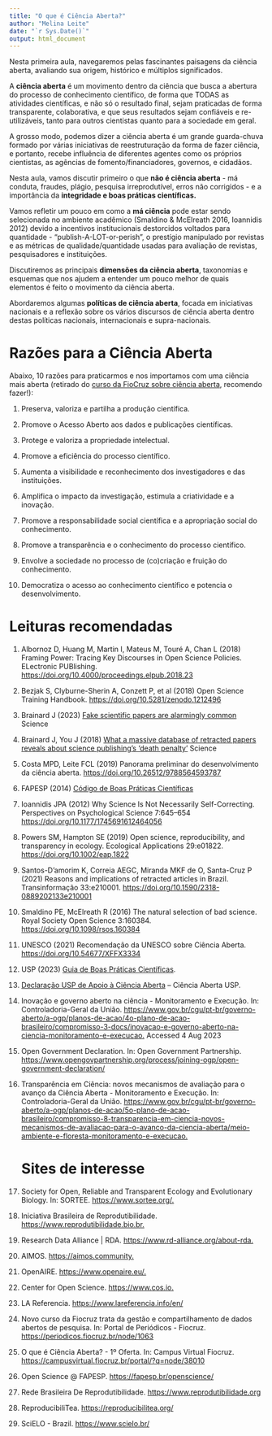 ```yaml
---
title: "O que é Ciência Aberta?"
author: "Melina Leite"
date: "`r Sys.Date()`"
output: html_document
---
```


Nesta primeira aula, navegaremos pelas fascinantes paisagens da ciência aberta, avaliando sua origem, histórico e múltiplos significados.

A **ciência aberta** é um movimento dentro da ciência que busca a abertura do processo de conhecimento científico, de forma que TODAS as atividades científicas, e não só o resultado final, sejam praticadas de forma transparente, colaborativa, e que seus resultados sejam confiáveis e re-utilizáveis, tanto para outros cientistas quanto para a sociedade em geral.

A grosso modo, podemos dizer a ciência aberta é um grande guarda-chuva formado por várias iniciativas de reestruturação da forma de fazer ciência, e portanto, recebe influência de diferentes agentes como os próprios cientistas, as agências de fomento/financiadores, governos, e cidadãos.

Nesta aula, vamos discutir primeiro o que **não é ciência aberta** - má conduta, fraudes, plágio, pesquisa irreprodutível, erros não corrigidos - e a importância da **integridade e boas práticas científicas.**

Vamos refletir um pouco em como a **má ciência** pode estar sendo selecionada no ambiente acadêmico (Smaldino & McElreath 2016, Ioannidis 2012) devido a incentivos institucionais destorcidos voltados para quantidade - "publish-A-LOT-or-perish", o prestígio manipulado por revistas e as métricas de qualidade/quantidade usadas para avaliação de revistas, pesquisadores e instituições.

Discutiremos as principais **dimensões da ciência aberta**, taxonomias e esquemas que nos ajudem a entender um pouco melhor de quais elementos é feito o movimento da ciência aberta.

Abordaremos algumas **políticas de ciência aberta**, focada em iniciativas nacionais e a reflexão sobre os vários discursos de ciência aberta dentro destas políticas nacionais, internacionais e supra-nacionais.

# Razões para a Ciência Aberta

Abaixo, 10 razões para praticarmos e nos importamos com uma ciência mais aberta (retirado do [curso da FioCruz sobre ciência aberta](https://campusvirtual.fiocruz.br/portal/node/38010), recomendo fazer!):

1.  Preserva, valoriza e partilha a produção científica.

2.  Promove o Acesso Aberto aos dados e publicações científicas.

3.  Protege e valoriza a propriedade intelectual.

4.  Promove a eficiência do processo científico.

5.  Aumenta a visibilidade e reconhecimento dos investigadores e das instituições.

6.  Amplifica o impacto da investigação, estimula a criatividade e a inovação.

7.  Promove a responsabilidade social científica e a apropriação social do conhecimento.

8.  Promove a transparência e o conhecimento do processo científico.

9.  Envolve a sociedade no processo de (co)criação e fruição do conhecimento.

10. Democratiza o acesso ao conhecimento científico e potencia o desenvolvimento.

# Leituras recomendadas

1.  Albornoz D, Huang M, Martin I, Mateus M, Touré A, Chan L (2018) Framing Power: Tracing Key Discourses in Open Science Policies. ELectronic PUBlishing. <https://doi.org/10.4000/proceedings.elpub.2018.23>

2.  Bezjak S, Clyburne-Sherin A, Conzett P, et al (2018) Open Science Training Handbook. <https://doi.org/10.5281/zenodo.1212496>

3.  Brainard J (2023) [Fake scientific papers are alarmingly common](https://www.science.org/content/article/fake-scientific-papers-are-alarmingly-common) Science

4.  Brainard J, You J (2018) [What a massive database of retracted papers reveals about science publishing's 'death penalty'](https://www.science.org/content/article/what-massive-database-retracted-papers-reveals-about-science-publishing-s-death-penalty) Science

5.  Costa MPD, Leite FCL (2019) Panorama preliminar do desenvolvimento da ciência aberta. <https://doi.org/10.26512/9788564593787>

6.  FAPESP (2014) [Código de Boas Práticas Científicas](https://fapesp.br/boaspraticas/)

7.  Ioannidis JPA (2012) Why Science Is Not Necessarily Self-Correcting. Perspectives on Psychological Science 7:645--654 <https://doi.org/10.1177/1745691612464056>

8.  Powers SM, Hampton SE (2019) Open science, reproducibility, and transparency in ecology. Ecological Applications 29:e01822. <https://doi.org/10.1002/eap.1822>

9.  Santos-D'amorim K, Correia AEGC, Miranda MKF de O, Santa-Cruz P (2021) Reasons and implications of retracted articles in Brazil. Transinformação 33:e210001. <https://doi.org/10.1590/2318-0889202133e210001>

10. Smaldino PE, McElreath R (2016) The natural selection of bad science. Royal Society Open Science 3:160384. <https://doi.org/10.1098/rsos.160384>

11. UNESCO (2021) Recomendação da UNESCO sobre Ciência Aberta. <https://doi.org/10.54677/XFFX3334>

12. USP (2023) [Guia de Boas Práticas Científicas](https://prp.usp.br/wp-content/uploads/sites/649/2016/05/PRP_Guia-de-Boas-Pr%C3%A1ticas-Cientificas_2019_2-1.pdf).

13. [Declaração USP de Apoio à Ciência Aberta](https://cienciaaberta.usp.br/declaracao-usp-de-apoio-a-ciencia-aberta/) -- Ciência Aberta USP.

14. Inovação e governo aberto na ciência - Monitoramento e Execução. In: Controladoria-Geral da União. <https://www.gov.br/cgu/pt-br/governo-aberto/a-ogp/planos-de-acao/4o-plano-de-acao-brasileiro/compromisso-3-docs/inovacao-e-governo-aberto-na-ciencia-monitoramento-e-execucao.> Accessed 4 Aug 2023

15. Open Government Declaration. In: Open Government Partnership. [https://www.opengovpartnership.org/process/joining-ogp/open-government-declaration/](https://www.opengovpartnership.org/process/joining-ogp/open-government-declaration/.)

16. Transparência em Ciência: novos mecanismos de avaliação para o avanço da Ciência Aberta - Monitoramento e Execução. In: Controladoria-Geral da União. <https://www.gov.br/cgu/pt-br/governo-aberto/a-ogp/planos-de-acao/5o-plano-de-acao-brasileiro/compromisso-8-transparencia-em-ciencia-novos-mecanismos-de-avaliacao-para-o-avanco-da-ciencia-aberta/meio-ambiente-e-floresta-monitoramento-e-execucao.>

    # Sites de interesse

17. Society for Open, Reliable and Transparent Ecology and Evolutionary Biology. In: SORTEE. <https://www.sortee.org/.>

18. Iniciativa Brasileira de Reprodutibilidade. <https://www.reprodutibilidade.bio.br.>

19. Research Data Alliance \| RDA. <https://www.rd-alliance.org/about-rda.>

20. AIMOS. <https://aimos.community.>

21. OpenAIRE. <https://www.openaire.eu/.>

22. Center for Open Science. <https://www.cos.io.>

23. LA Referencia. [https://www.lareferencia.info/en/](https://www.lareferencia.info/en/.)

24. Novo curso da Fiocruz trata da gestão e compartilhamento de dados abertos de pesquisa. In: Portal de Periódicos - Fiocruz. [https://periodicos.fiocruz.br/node/1063](https://periodicos.fiocruz.br/node/1063.)

25. O que é Ciência Aberta? - 1º Oferta. In: Campus Virtual Fiocruz. [https://campusvirtual.fiocruz.br/portal/?q=node/38010](https://campusvirtual.fiocruz.br/portal/?q=node/38010.)

26. Open Science \@ FAPESP. [https://fapesp.br/openscience/](https://fapesp.br/openscience/.)

27. Rede Brasileira De Reprodutibilidade. [https://www.reprodutibilidade.org](https://www.reprodutibilidade.org.)

28. ReproducibiliTea. [https://reproducibilitea.org/](https://reproducibilitea.org/.)

29. SciELO - Brazil. [https://www.scielo.br/](https://www.scielo.br/.)
